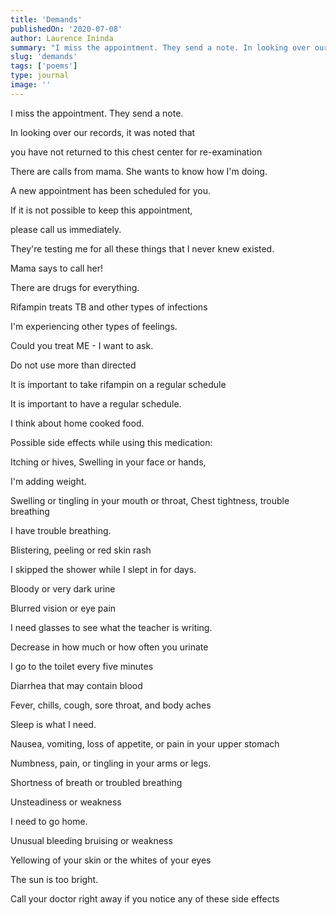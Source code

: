 ```yaml
---
title: 'Demands'
publishedOn: '2020-07-08'
author: Laurence Ininda
summary: "I miss the appointment. They send a note. In looking over our records, it was noted that you have not returned to this chest center for re-examination. There are calls from mama. She wants to know how I'm doing."
slug: 'demands'
tags: ['poems']
type: journal
image: ''
---
```


I miss the appointment. They send a note.

In looking over our records, it was noted that

you have not returned to this chest center for re-examination

There are calls from mama. She wants to know how I'm doing.

A new appointment has been scheduled for you.

If it is not possible to keep this appointment,

please call us immediately.

They're testing me for all these things that I never knew existed.

Mama says to call her!

There are drugs for everything.

Rifampin treats TB and other types of infections

I'm experiencing other types of feelings.

Could you treat ME - I want to ask.

Do not use more than directed

It is important to take rifampin on a regular schedule

It is important to have a regular schedule.

I think about home cooked food.

Possible side effects while using this medication:

Itching or hives, Swelling in your face or hands,

I'm adding weight.

Swelling or tingling in your mouth or throat, Chest tightness, trouble breathing

I have trouble breathing.

Blistering, peeling or red skin rash

I skipped the shower while I slept in for days.

Bloody or very dark urine

Blurred vision or eye pain

I need glasses to see what the teacher is writing.

Decrease in how much or how often you urinate

I go to the toilet every five minutes

Diarrhea that may contain blood

Fever, chills, cough, sore throat, and body aches

Sleep is what I need.

Nausea, vomiting, loss of appetite, or pain in your upper stomach

Numbness, pain, or tingling in your arms or legs.

Shortness of breath or troubled breathing

Unsteadiness or weakness

I need to go home.

Unusual bleeding bruising or weakness

Yellowing of your skin or the whites of your eyes

The sun is too bright.

Call your doctor right away if you notice any of these side effects
